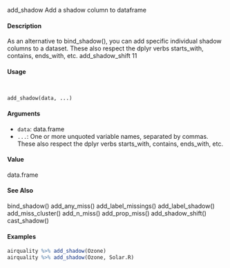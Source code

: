 add_shadow Add a shadow column to dataframe

####  Description 

As an alternative to bind_shadow(), you can add specific individual shadow columns to a dataset.
These also respect the dplyr verbs starts_with, contains, ends_with, etc.
add_shadow_shift 11

####  Usage 
<pre><code>

add_shadow(data, ...)
</code></pre>
#### Arguments 

* ``data``: data.frame
* ``...``: One or more unquoted variable names, separated by commas. These also respect
the dplyr verbs starts_with, contains, ends_with, etc.

#### Value 

data.frame

#### See Also 

bind_shadow() add_any_miss() add_label_missings() add_label_shadow() add_miss_cluster()
add_n_miss() add_prop_miss() add_shadow_shift() cast_shadow()

#### Examples 
```r

airquality %>% add_shadow(Ozone)
airquality %>% add_shadow(Ozone, Solar.R)
```
